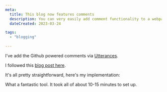 ```yaml
---
meta:
  title: This blog now features comments
  description: You can very easily add comment functionality to a webpage via the Github-powered Utterances plugin.
  dateCreated: 2023-03-24

tags: 
  - "blogging"  
 
---
```



I've add the Github powered comments via [Utterances](https://utteranc.es/). 

I followed this [blog post here](https://abba.dev/blog/blog-comments-with-utterances). 

It's all pretty straightforward, here's my implementation:

<GithubPermalinkRsc permalink="https://github.com/dwjohnston/blacksheepcode/blob/8fc3914515be265e55b13823be5e97b4edfb0206/src/components/PostComments/PostComments.tsx#L1-L51"/>

What a fantastic tool. It took all of about 10-15 minutes to set up. 

